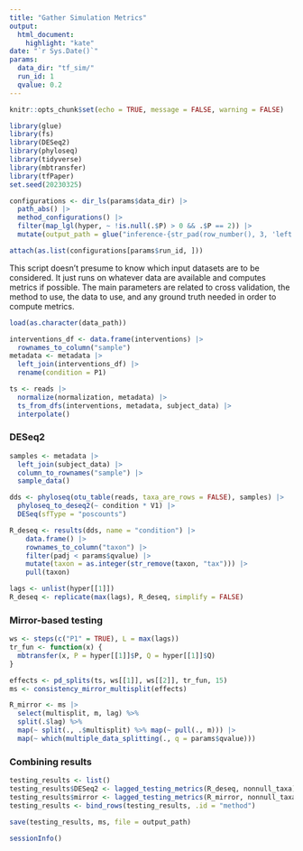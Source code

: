 ```yaml
---
title: "Gather Simulation Metrics"
output: 
  html_document:
    highlight: "kate"
date: "`r Sys.Date()`"
params:
  data_dir: "tf_sim/"
  run_id: 1
  qvalue: 0.2
---
```


```r
knitr::opts_chunk$set(echo = TRUE, message = FALSE, warning = FALSE)
```

```r
library(glue)
library(fs)
library(DESeq2)
library(phyloseq)
library(tidyverse)
library(mbtransfer)
library(tfPaper)
set.seed(20230325)
```

```r
configurations <- dir_ls(params$data_dir) |>
  path_abs() |>
  method_configurations() |>
  filter(map_lgl(hyper, ~ !is.null(.$P) > 0 && .$P == 2)) |>
  mutate(output_path = glue("inference-{str_pad(row_number(), 3, 'left', '0')}.rda"))

attach(as.list(configurations[params$run_id, ]))
```

This script doesn't presume to know which input datasets are to be considered.
It just runs on whatever data are available and computes metrics if possible.
The main parameters are related to cross validation, the method to use, the data
to use, and any ground truth needed in order to compute metrics.

```r
load(as.character(data_path))

interventions_df <- data.frame(interventions) |>
  rownames_to_column("sample")
metadata <- metadata |>
  left_join(interventions_df) |>
  rename(condition = P1)

ts <- reads |>
  normalize(normalization, metadata) |>
  ts_from_dfs(interventions, metadata, subject_data) |>
  interpolate()
```

### DESeq2

```r
samples <- metadata |>
  left_join(subject_data) |>
  column_to_rownames("sample") |>
  sample_data()

dds <- phyloseq(otu_table(reads, taxa_are_rows = FALSE), samples) |>
  phyloseq_to_deseq2(~ condition * V1) |>
  DESeq(sfType = "poscounts")
```

```r
R_deseq <- results(dds, name = "condition") |>
    data.frame() |>
    rownames_to_column("taxon") |>
    filter(padj < params$qvalue) |>
    mutate(taxon = as.integer(str_remove(taxon, "tax"))) |>
    pull(taxon)

lags <- unlist(hyper[[1]])
R_deseq <- replicate(max(lags), R_deseq, simplify = FALSE)
```

### Mirror-based testing

```r
ws <- steps(c("P1" = TRUE), L = max(lags))
tr_fun <- function(x) {
  mbtransfer(x, P = hyper[[1]]$P, Q = hyper[[1]]$Q)
}

effects <- pd_splits(ts, ws[[1]], ws[[2]], tr_fun, 15)
ms <- consistency_mirror_multisplit(effects)
```

```r
R_mirror <- ms |>
  select(multisplit, m, lag) %>%
  split(.$lag) %>%
  map(~ split(., .$multisplit) %>% map(~ pull(., m))) |>
  map(~ which(multiple_data_splitting(., q = params$qvalue)))
```

### Combining results

```r
testing_results <- list()
testing_results$DESeq2 <- lagged_testing_metrics(R_deseq, nonnull_taxa)
testing_results$mirror <- lagged_testing_metrics(R_mirror, nonnull_taxa)
testing_results <- bind_rows(testing_results, .id = "method")
```

```r
save(testing_results, ms, file = output_path)
```

```r
sessionInfo()
```
